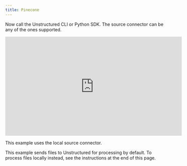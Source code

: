 ```yaml
---
title: Pinecone
---
```


<NewDocument />


<SharedContentPinecone/>

Now call the Unstructured CLI or Python SDK. The source connector can be any of the ones supported.

<iframe
  width="560"
  height="315"
  src="https://www.youtube.com/embed/FZNgYi-fxdg"
  title="YouTube video player"
  frameborder="0"
  allow="accelerometer; autoplay; clipboard-write; encrypted-media; gyroscope; picture-in-picture"
  allowfullscreen
></iframe>

This example uses the local source connector.

This example sends files to Unstructured for processing by default. To process files locally instead, see the instructions at the end of this page.


<CodeGroup>
  <PineconeAPISh />
  <PineconeAPIPyV2 />
  <PineconeAPIPyV1 />
</CodeGroup>


<SharedPartitionByAPIOSS/>

